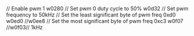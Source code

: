 // Enable pwm 1
w0280
// Set pwm 0 duty cycle to 50%
w0d32
// Set pwm frequency to 50kHz
// Set the least significant byte of pwm freq 0xd0
w0ed0
//w0ee8
// Set the most significant byte of pwm freq 0xc3
w0f07
//w0f03// 1kHz
